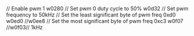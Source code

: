 // Enable pwm 1
w0280
// Set pwm 0 duty cycle to 50%
w0d32
// Set pwm frequency to 50kHz
// Set the least significant byte of pwm freq 0xd0
w0ed0
//w0ee8
// Set the most significant byte of pwm freq 0xc3
w0f07
//w0f03// 1kHz
